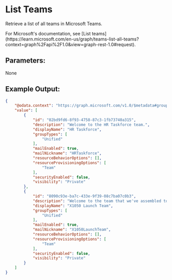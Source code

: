 
# List Teams

Retrieve a list of all teams in Microsoft Teams.

<Callout type="info">
    For Microsoft's documentation, see [List teams](https://learn.microsoft.com/en-us/graph/teams-list-all-teams?context=graph%2Fapi%2F1.0&view=graph-rest-1.0#request).
</Callout>

## Parameters:
None

## Example Output:

```json
{
    "@odata.context": "https://graph.microsoft.com/v1.0/$metadata#groups",
    "value": [
        {
            "id": "02bd9fd6-8f93-4758-87c3-1fb73740a315",
            "description": "Welcome to the HR Taskforce team.",
            "displayName": "HR Taskforce",
            "groupTypes": [
                "Unified"
            ],
            "mailEnabled": true,
            "mailNickname": "HRTaskforce",
            "resourceBehaviorOptions": [],
            "resourceProvisioningOptions": [
                "Team"
            ],
            "securityEnabled": false,
            "visibility": "Private"
        },
        {
            "id": "8090c93e-ba7c-433e-9f39-08c7ba07c0b3",
            "description": "Welcome to the team that we've assembled to launch our product.",
            "displayName": "X1050 Launch Team",
            "groupTypes": [
                "Unified"
            ],
            "mailEnabled": true,
            "mailNickname": "X1050LaunchTeam",
            "resourceBehaviorOptions": [],
            "resourceProvisioningOptions": [
                "Team"
            ],
            "securityEnabled": false,
            "visibility": "Private"
        }
    ]
}
